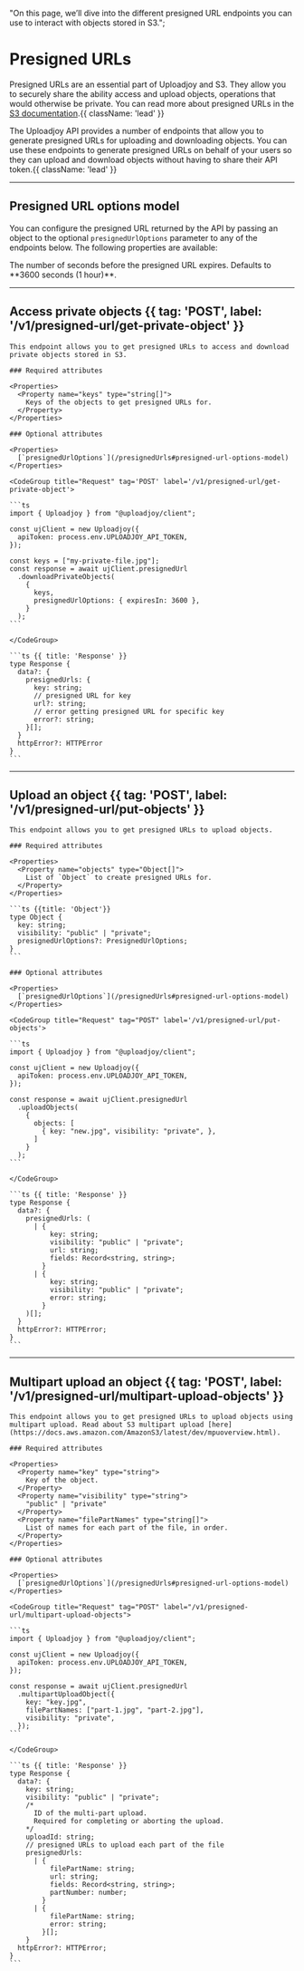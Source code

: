   "On this page, we’ll dive into the different presigned URL endpoints you can use to interact with objects stored in S3.";

# Presigned URLs

Presigned URLs are an essential part of Uploadjoy and S3. They allow you to securely share the ability access and upload objects, operations that would otherwise be private. You can read more about presigned URLs in the [S3 documentation](https://docs.aws.amazon.com/AmazonS3/latest/userguide/using-presigned-url.html).{{ className: 'lead' }}

The Uploadjoy API provides a number of endpoints that allow you to generate presigned URLs for uploading and downloading objects. You can use these endpoints to generate presigned URLs on behalf of your users so they can upload and download objects without having to share their API token.{{ className: 'lead' }}

---

## Presigned URL options model

You can configure the presigned URL returned by the API by passing an object to the optional `presignedUrlOptions` parameter to any of the endpoints below. The following properties are available:

<Row>
  <Col>
    <Properties>
      <Property name="expiresIn" type="integer">
        The number of seconds before the presigned URL expires. Defaults to
        **3600 seconds (1 hour)**.
      </Property>
    </Properties>
  </Col>
</Row>

---

## Access private objects {{ tag: 'POST', label: '/v1/presigned-url/get-private-object' }}

<Row>
  <Col>

    This endpoint allows you to get presigned URLs to access and download private objects stored in S3.

    ### Required attributes

    <Properties>
      <Property name="keys" type="string[]">
        Keys of the objects to get presigned URLs for.
      </Property>
    </Properties>

    ### Optional attributes

    <Properties>
      [`presignedUrlOptions`](/presignedUrls#presigned-url-options-model)
    </Properties>

  </Col>
  <Col sticky>

    <CodeGroup title="Request" tag='POST' label='/v1/presigned-url/get-private-object'>

    ```ts
    import { Uploadjoy } from "@uploadjoy/client";

    const ujClient = new Uploadjoy({
      apiToken: process.env.UPLOADJOY_API_TOKEN,
    });

    const keys = ["my-private-file.jpg"];
    const response = await ujClient.presignedUrl
      .downloadPrivateObjects(
        {
          keys,
          presignedUrlOptions: { expiresIn: 3600 },
        }
      );
    ```

    </CodeGroup>

    ```ts {{ title: 'Response' }}
    type Response {
      data?: {
        presignedUrls: {
          key: string;
          // presigned URL for key
          url?: string;
          // error getting presigned URL for specific key
          error?: string;
        }[];
      }
      httpError?: HTTPError
    }
    ```

  </Col>
</Row>

---

## Upload an object {{ tag: 'POST', label: '/v1/presigned-url/put-objects' }}

<Row>
  <Col>

    This endpoint allows you to get presigned URLs to upload objects.

    ### Required attributes

    <Properties>
      <Property name="objects" type="Object[]">
        List of `Object` to create presigned URLs for.
      </Property>
    </Properties>

    ```ts {{title: 'Object'}}
    type Object {
      key: string;
      visibility: "public" | "private";
      presignedUrlOptions?: PresignedUrlOptions;
    }
    ```

    ### Optional attributes

    <Properties>
      [`presignedUrlOptions`](/presignedUrls#presigned-url-options-model)
    </Properties>

  </Col>
  <Col sticky>

    <CodeGroup title="Request" tag="POST" label='/v1/presigned-url/put-objects'>

    ```ts
    import { Uploadjoy } from "@uploadjoy/client";

    const ujClient = new Uploadjoy({
      apiToken: process.env.UPLOADJOY_API_TOKEN,
    });

    const response = await ujClient.presignedUrl
      .uploadObjects(
        {
          objects: [
            { key: "new.jpg", visibility: "private", },
          ]
        }
      );
    ```

    </CodeGroup>

    ```ts {{ title: 'Response' }}
    type Response {
      data?: {
        presignedUrls: (
          | {
              key: string;
              visibility: "public" | "private";
              url: string;
              fields: Record<string, string>;
            }
          | {
              key: string;
              visibility: "public" | "private";
              error: string;
            }
        )[];
      }
      httpError?: HTTPError;
    }
    ```

  </Col>
</Row>

---

## Multipart upload an object {{ tag: 'POST', label: '/v1/presigned-url/multipart-upload-objects' }}

<Row>
  <Col>

    This endpoint allows you to get presigned URLs to upload objects using multipart upload. Read about S3 multipart upload [here](https://docs.aws.amazon.com/AmazonS3/latest/dev/mpuoverview.html).

    ### Required attributes

    <Properties>
      <Property name="key" type="string">
        Key of the object.
      </Property>
      <Property name="visibility" type="string">
        "public" | "private"
      </Property>
      <Property name="filePartNames" type="string[]">
        List of names for each part of the file, in order.
      </Property>
    </Properties>

    ### Optional attributes

    <Properties>
      [`presignedUrlOptions`](/presignedUrls#presigned-url-options-model)
    </Properties>

  </Col>
  <Col sticky>

    <CodeGroup title="Request" tag="POST" label="/v1/presigned-url/multipart-upload-objects">

    ```ts
    import { Uploadjoy } from "@uploadjoy/client";

    const ujClient = new Uploadjoy({
      apiToken: process.env.UPLOADJOY_API_TOKEN,
    });

    const response = await ujClient.presignedUrl
      .multipartUploadObject({
        key: "key.jpg",
        filePartNames: ["part-1.jpg", "part-2.jpg"],
        visibility: "private",
      });
    ```

    </CodeGroup>

    ```ts {{ title: 'Response' }}
    type Response {
      data?: {
        key: string;
        visibility: "public" | "private";
        /*
          ID of the multi-part upload.
          Required for completing or aborting the upload.
        */
        uploadId: string;
        // presigned URLs to upload each part of the file
        presignedUrls:
          | {
              filePartName: string;
              url: string;
              fields: Record<string, string>;
              partNumber: number;
            }
          | {
              filePartName: string;
              error: string;
            }[];
        }
      httpError?: HTTPError;
    }
    ```

  </Col>
</Row>
